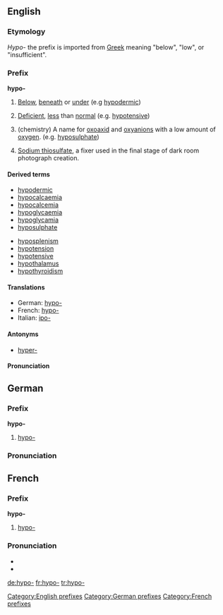 ==English==

===Etymology===
''Hypo-'' the prefix is imported from [[Greek]] meaning "below", "low", or "insufficient".

===Prefix===
'''hypo-'''
#{{anatomy}} [[below|Below]], [[beneath]] or [[under]] (e.g [[hypodermic]])
# {{medicine}} [[deficient|Deficient]], [[less]] than [[normal]] (e.g. [[hypotensive]])
# (chemistry) A name for [[oxoaxid]] and [[oxyanion]]s with a low amount of [[oxygen]]. (e.g. [[hyposulphate]])
#{{photography}} [[sodium thiosulfate|Sodium thiosulfate]], a fixer used in the final stage of dark room photograph creation.

====Derived terms====
{{top3}}
*[[hypodermic]]
*[[hypocalcaemia]]
*[[hypocalcemia]]
*[[hypoglycaemia]]
*[[hypoglycamia]]
*[[hyposulphate]]
{{mid3}}
*[[hyposplenism]]
*[[hypotension]]
*[[hypotensive]] 
*[[hypothalamus]]
*[[hypothyroidism]]
{{bottom3}}

====Translations====
{{top}}
*German: [[hypo-#German|hypo-]]
*French: [[hypo-#French|hypo-]]
*Italian: [[ipo-]]
{{mid}}
{{bottom}}

====Antonyms====
* [[hyper-]]

====Pronunciation====

==German==
===Prefix===
'''hypo-'''
#[[hypo-#English|hypo-]]

===Pronunciation===

==French==
===Prefix===
'''hypo-'''
#[[hypo-#English|hypo-]]

===Pronunciation===
* {{IPA|i.pɔ}}
* {{SAMPA|i.pO}}

[[Category:English prefixes]]
[[Category:German prefixes]]
[[Category:French prefixes]]

[[de:hypo-]]
[[fr:hypo-]]
[[tr:hypo-]]